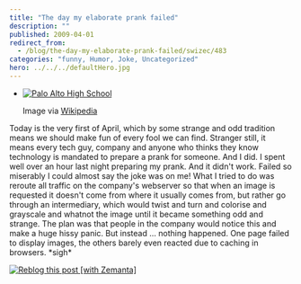 ```yaml
---
title: "The day my elaborate prank failed"
description: ""
published: 2009-04-01
redirect_from:
  - /blog/the-day-my-elaborate-prank-failed/swizec/483
categories: "funny, Humor, Joke, Uncategorized"
hero: ../../../defaultHero.jpg
---
```


- [![Palo Alto High School](http://upload.wikimedia.org/wikipedia/en/thumb/6/6b/Senior_Prank_2007.jpg/202px-Senior_Prank_2007.jpg "Palo Alto High School")](http://en.wikipedia.org/wiki/Image:Senior_Prank_2007.jpg)

  Image via [Wikipedia](http://en.wikipedia.org/wiki/Image:Senior_Prank_2007.jpg)

Today is the very first of April, which by some strange and odd tradition means we should make fun of every fool we can find. Stranger still, it means every tech guy, company and anyone who thinks they know technology is mandated to prepare a prank for someone. And I did. I spent well over an hour last night preparing my prank. And it didn't work. Failed so miserably I could almost say the joke was on me! What I tried to do was reroute all traffic on the company's webserver so that when an image is requested it doesn't come from where it usually comes from, but rather go through an intermediary, which would twist and turn and colorise and grayscale and whatnot the image until it became something odd and strange. The plan was that people in the company would notice this and make a huge hissy panic. But instead ... nothing happened. One page failed to display images, the others barely even reacted due to caching in browsers. \*sigh\*

[![Reblog this post [with Zemanta]](http://img.zemanta.com/reblog_e.png?x-id=1b5207c7-e882-4407-b023-e1d202df1e7d)](http://reblog.zemanta.com/zemified/1b5207c7-e882-4407-b023-e1d202df1e7d/ "Zemified by Zemanta")
